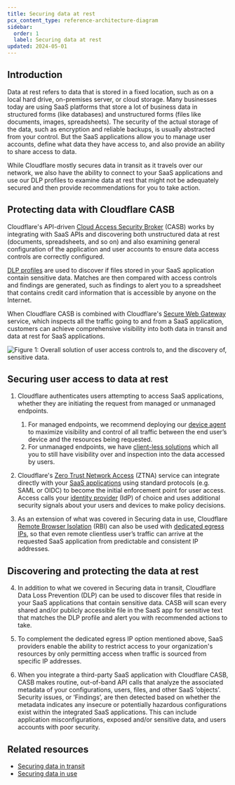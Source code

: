 ```yaml
---
title: Securing data at rest
pcx_content_type: reference-architecture-diagram
sidebar:
  order: 1
  label: Securing data at rest
updated: 2024-05-01
---
```


## Introduction

Data at rest refers to data that is stored in a fixed location, such as on a local hard drive, on-premises server, or cloud storage. Many businesses today are using SaaS platforms that store a lot of business data in structured forms (like databases) and unstructured forms (files like documents, images, spreadsheets). The security of the actual storage of the data, such as encryption and reliable backups, is usually abstracted from your control. But the SaaS applications allow you to manage user accounts, define what data they have access to, and also provide an ability to share access to data.

While Cloudflare mostly secures data in transit as it travels over our network, we also have the ability to connect to your SaaS applications and use our DLP profiles to examine data at rest that might not be adequately secured and then provide recommendations for you to take action.

## Protecting data with Cloudflare CASB

Cloudflare's API-driven [Cloud Access Security Broker](/cloudflare-one/applications/casb/) (CASB) works by integrating with SaaS APIs and discovering both unstructured data at rest (documents, spreadsheets, and so on) and also examining general configuration of the application and user accounts to ensure data access controls are correctly configured.

[DLP profiles](/cloudflare-one/applications/casb/casb-dlp/) are used to discover if files stored in your SaaS application contain sensitive data. Matches are then compared with access controls and findings are generated, such as findings to alert you to a spreadsheet that contains credit card information that is accessible by anyone on the Internet.

When Cloudflare CASB is combined with Cloudflare's [Secure Web Gateway](/cloudflare-one/policies/gateway/) service, which inspects all the traffic going to and from a SaaS application, customers can achieve comprehensive visibility into both data in transit and data at rest for SaaS applications.

![Figure 1: Overall solution of user access controls to, and the discovery of, sensitive data.](~/assets/images/reference-architecture/securing-data-at-rest/securing-data-at-rest-fig1.svg "Figure 1: Overall solution of user access controls to, and the discovery of, sensitive data.")

## Securing user access to data at rest

1. Cloudflare authenticates users attempting to access SaaS applications, whether they are initiating the request from managed or unmanaged endpoints.

   1. For managed endpoints, we recommend deploying our [device agent](/cloudflare-one/connections/connect-devices/warp/) to maximize visibility and control of all traffic between the end user’s device and the resources being requested.
   2. For unmanaged endpoints, we have [client-less solutions](/reference-architecture/diagrams/sase/sase-clientless-access-private-dns/) which all you to still have visibility over and inspection into the data accessed by users.

2. Cloudflare's [Zero Trust Network Access](/cloudflare-one/policies/access/) (ZTNA) service can integrate directly with your [SaaS applications](/cloudflare-one/applications/configure-apps/saas-apps/) using standard protocols (e.g. SAML or OIDC) to become the initial enforcement point for user access. Access calls your [identity provider](/cloudflare-one/identity/idp-integration/) (IdP) of choice and uses additional security signals about your users and devices to make policy decisions.

3. As an extension of what was covered in Securing data in use, Cloudflare [Remote Browser Isolation](/cloudflare-one/policies/browser-isolation/) (RBI) can also be used with [dedicated egress IPs](/cloudflare-one/policies/gateway/egress-policies/dedicated-egress-ips/), so that even remote clientless user’s traffic can arrive at the requested SaaS application from predictable and consistent IP addresses.

## Discovering and protecting the data at rest

4. In addition to what we covered in Securing data in transit, Cloudflare Data Loss Prevention (DLP) can be used to discover files that reside in your SaaS applications that contain sensitive data. CASB will scan every shared and/or publicly accessible file in the SaaS app for sensitive text that matches the DLP profile and alert you with recommended actions to take.

5. To complement the dedicated egress IP option mentioned above, SaaS providers enable the ability to restrict access to your organization's resources by only permitting access when traffic is sourced from specific IP addresses.

6. When you integrate a third-party SaaS application with Cloudflare CASB, CASB makes routine, out-of-band API calls that analyze the associated metadata of your configurations, users, files, and other SaaS ‘objects’. Security issues, or ‘Findings’, are then detected based on whether the metadata indicates any insecure or potentially hazardous configurations exist within the integrated SaaS applications. This can include application misconfigurations, exposed and/or sensitive data, and users accounts with poor security.

## Related resources

- [Securing data in transit](/reference-architecture/diagrams/security/securing-data-in-transit/)
- [Securing data in use](/reference-architecture/diagrams/security/securing-data-in-use/)
